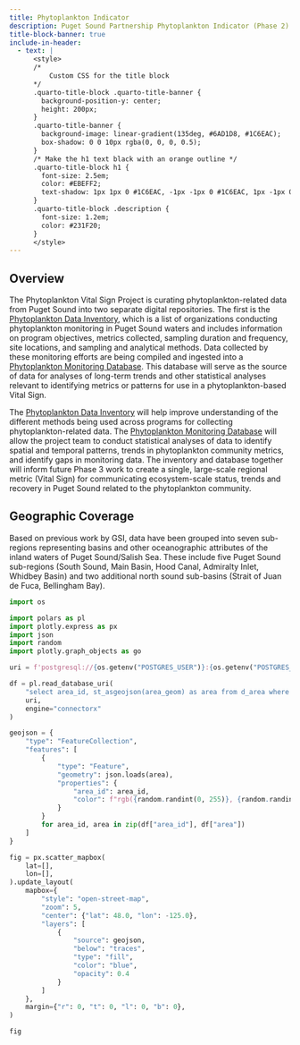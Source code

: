 ```yaml
---
title: Phytoplankton Indicator
description: Puget Sound Partnership Phytoplankton Indicator (Phase 2)
title-block-banner: true
include-in-header:
  - text: |
      <style>
      /*
          Custom CSS for the title block
      */
      .quarto-title-block .quarto-title-banner {
        background-position-y: center;
        height: 200px;
      }
      .quarto-title-banner {
        background-image: linear-gradient(135deg, #6AD1D8, #1C6EAC);
        box-shadow: 0 0 10px rgba(0, 0, 0, 0.5);
      }
      /* Make the h1 text black with an orange outline */
      .quarto-title-block h1 {
        font-size: 2.5em;
        color: #EBEFF2;
        text-shadow: 1px 1px 0 #1C6EAC, -1px -1px 0 #1C6EAC, 1px -1px 0 #1C6EAC, -1px 1px 0 #1C6EAC;
      }
      .quarto-title-block .description {
        font-size: 1.2em;
        color: #231F20;
      }
      </style>
---
```


## Overview

The Phytoplankton Vital Sign Project is curating phytoplankton-related data from Puget Sound into two separate digital repositories.  The first is the [Phytoplankton Data Inventory](./content/inventory/index.qmd), which is a list of organizations conducting phytoplankton monitoring in Puget Sound waters and includes information on program objectives, metrics collected, sampling duration and frequency, site locations, and sampling and analytical methods. Data collected by these monitoring efforts are being compiled and ingested into a [Phytoplankton Monitoring Database](./content/data-management/index.qmd). This database will serve as the source of data for analyses of long-term trends and other statistical analyses relevant to identifying metrics or patterns for use in a phytoplankton-based Vital Sign.

The [Phytoplankton Data Inventory](./content/inventory/index.qmd) will help improve understanding of the different methods being used across programs for collecting phytoplankton-related data. The [Phytoplankton Monitoring Database](./content/data-management/index.qmd) will allow the project team to conduct statistical analyses of data to identify spatial and temporal patterns, trends in phytoplankton community metrics, and identify gaps in monitoring data. The inventory and database together will inform future Phase 3 work to create a single, large-scale regional metric (Vital Sign) for communicating ecosystem-scale status, trends and recovery in Puget Sound related to the phytoplankton community.

## Geographic Coverage

Based on previous work by GSI, data have been grouped into seven sub-regions representing basins and other oceanographic attributes of the inland waters of Puget Sound/Salish Sea. These include five Puget Sound sub-regions (South Sound, Main Basin, Hood Canal, Admiralty Inlet, Whidbey Basin) and two additional north sound sub-basins (Strait of Juan de Fuca, Bellingham Bay).

```python
import os

import polars as pl
import plotly.express as px
import json
import random
import plotly.graph_objects as go

uri = f'postgresql://{os.getenv("POSTGRES_USER")}:{os.getenv("POSTGRES_PASSWORD")}@{os.getenv("POSTGRES_HOST")}:{os.getenv("POSTGRES_PORT")}/{os.getenv("POSTGRES_DATABASE")}'

df = pl.read_database_uri(
    "select area_id, st_asgeojson(area_geom) as area from d_area where area_type = 'Region'",
    uri,
    engine="connectorx"
)

geojson = {
    "type": "FeatureCollection",
    "features": [
        {
            "type": "Feature",
            "geometry": json.loads(area),
            "properties": {
                "area_id": area_id,
                "color": f"rgb({random.randint(0, 255)}, {random.randint(0, 255)}, {random.randint(0, 255)})"
            }
        }
        for area_id, area in zip(df["area_id"], df["area"])
    ]
}

fig = px.scatter_mapbox(
    lat=[],
    lon=[],
).update_layout(
    mapbox={
        "style": "open-street-map",
        "zoom": 5,
        "center": {"lat": 48.0, "lon": -125.0},
        "layers": [
            {
                "source": geojson,
                "below": "traces",
                "type": "fill",
                "color": "blue",
                "opacity": 0.4
            }
        ]
    },
    margin={"r": 0, "t": 0, "l": 0, "b": 0},
)

fig
```
